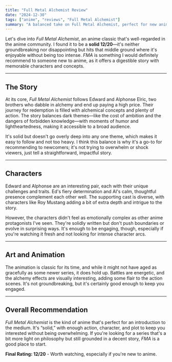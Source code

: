 ```yaml
---
title: "Full Metal Alchemist Review"
date: "2024-12-30"
tags: ["anime", "reviews", "Full Metal Alchemist"]
summary: "A balanced take on Full Metal Alchemist, perfect for new anime watchers looking for a solid starting point."
---
```


Let's dive into _Full Metal Alchemist_, an anime classic that's well-regarded in the anime community. I found it to be a **solid 12/20**—it's neither groundbreaking nor disappointing but hits that middle ground where it's enjoyable without being too intense. _FMA_ is something I would definitely recommend to someone new to anime, as it offers a digestible story with memorable characters and concepts.

---

## The Story

At its core, _Full Metal Alchemist_ follows Edward and Alphonse Elric, two brothers who dabble in alchemy and end up paying a high price. Their journey for redemption is filled with alchemical concepts and plenty of action. The story balances dark themes—like the cost of ambition and the dangers of forbidden knowledge—with moments of humor and lightheartedness, making it accessible to a broad audience.

It's solid but doesn't go overly deep into any one theme, which makes it easy to follow and not too heavy. I think this balance is why it's a go-to for recommending to newcomers; it's not trying to overwhelm or shock viewers, just tell a straightforward, impactful story.

---

## Characters

Edward and Alphonse are an interesting pair, each with their unique challenges and traits. Ed's fiery determination and Al's calm, thoughtful presence complement each other well. The supporting cast is diverse, with characters like Roy Mustang adding a bit of extra depth and intrigue to the story.

However, the characters didn't feel as emotionally complex as other anime protagonists I've seen. They're solidly written but don't push boundaries or evolve in surprising ways. It's enough to be engaging, though, especially if you're watching it fresh and not looking for intense character arcs.

---

## Art and Animation

The animation is classic for its time, and while it might not have aged as gracefully as some newer series, it does hold up. Battles are energetic, and the alchemy effects are visually interesting, adding some flair to the action scenes. It's not groundbreaking, but it's certainly good enough to keep you engaged.

---

## Overall Recommendation

_Full Metal Alchemist_ is the kind of anime that's perfect for an introduction to the medium. It's “solid,” with enough action, character, and plot to keep you interested without being overwhelming. If you're looking for a series that's a bit more light on philosophy but still grounded in a decent story, _FMA_ is a good place to start.

**Final Rating: 12/20** - Worth watching, especially if you're new to anime.
